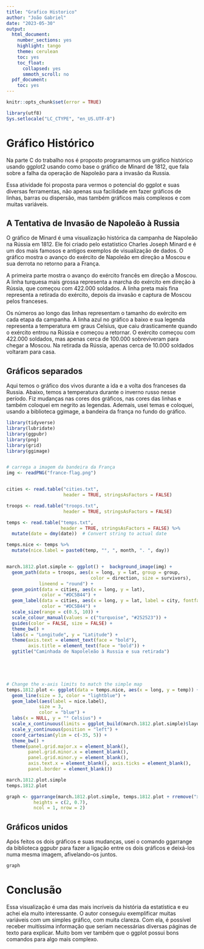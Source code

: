 ```yaml
---
title: "Grafico Historico"
author: "João Gabriel"
date: "2023-05-30"
output: 
  html_document:
    number_sections: yes
    highlight: tango
    theme: cerulean
    toc: yes
    toc_float:
      collapsed: yes
      smmoth_scroll: no
  pdf_document:
    toc: yes
---
```


```r
knitr::opts_chunk$set(error = TRUE)
```

```r
library(utf8)
Sys.setlocale("LC_CTYPE", "en_US.UTF-8")
```

# Gráfico Histórico

Na parte C do trabalho nos é proposto programarmos um gráfico histórico usando ggplot2 usando como base o gráfico de Minard de 1812, que fala sobre a falha da operação de Napoleão para a invasão da Russia.

Essa atividade foi proposta para vermos o potencial do ggplot e suas diversas ferramentas, não apenas sua facilidade em fazer gráficos de linhas, barras ou dispersão, mas também gráficos mais complexos e com muitas variáveis.

## A Tentativa de Invasão de Napoleão à Russia

O gráfico de Minard é uma visualização histórica da campanha de Napoleão na Rússia em 1812. Ele foi criado pelo estatístico Charles Joseph Minard e é um dos mais famosos e antigos exemplos de visualização de dados. O gráfico mostra o avanço do exército de Napoleão em direção a Moscou e sua derrota no retorno para a França.

A primeira parte mostra o avanço do exército francês em direção a Moscou. A linha turquesa mais grossa representa a marcha do exército em direção à Rússia, que começou com 422.000 soldados. A linha preta mais fina representa a retirada do exército, depois da invasão e captura de Moscou pelos franceses.

Os números ao longo das linhas representam o tamanho do exército em cada etapa da campanha. A linha azul no gráfico a baixo e sua legenda representa a temperatura em graus Celsius, que caiu drasticamente quando o exército entrou na Rússia e começou a retornar. O exército começou com 422.000 soldados, mas apenas cerca de 100.000 sobreviveram para chegar a Moscou. Na retirada da Rússia, apenas cerca de 10.000 soldados voltaram para casa.


## Gráficos separados

Aqui temos o gráfico dos vivos durante a ida e a volta dos franceses da Russia. Abaixo, temos a temperatura durante o inverno russo nesse período. Fiz mudanças nas cores dos gráficos, nas cores das linhas e também coloquei em negrito as legendas. Ademais, usei temas e coloquei, usando a biblioteca ggimage, a bandeira da frança no fundo do gráfico.

```r
library(tidyverse)
library(lubridate)
library(ggpubr)
library(png)
library(grid)
library(ggimage)


# carrega a imagem da bandeira da França
img <- readPNG("france-flag.png")


cities <- read.table("cities.txt",
                     header = TRUE, stringsAsFactors = FALSE)

troops <- read.table("troops.txt",
                     header = TRUE, stringsAsFactors = FALSE)

temps <- read.table("temps.txt",
                    header = TRUE, stringsAsFactors = FALSE) %>%
  mutate(date = dmy(date))  # Convert string to actual date

temps.nice <- temps %>%
  mutate(nice.label = paste0(temp, "°, ", month, ". ", day))


march.1812.plot.simple <- ggplot() +  background_image(img) +
  geom_path(data = troops, aes(x = long, y = lat, group = group, 
                               color = direction, size = survivors),
            lineend = "round") +
  geom_point(data = cities, aes(x = long, y = lat),
             color = "#DC5B44") +
  geom_label(data = cities, aes(x = long, y = lat, label = city, fontface = "bold"),
             color = "#DC5B44") +
  scale_size(range = c(0.5, 10)) + 
  scale_colour_manual(values = c("turquoise", "#252523")) +
  guides(color = FALSE, size = FALSE) +
  theme_bw() +
  labs(x = "Longitude", y = "Latitude") +
  theme(axis.text = element_text(face = "bold"),
        axis.title = element_text(face = "bold")) +
  ggtitle("Caminhada de Napoleleão à Russia e sua retirada")
  




# Change the x-axis limits to match the simple map
temps.1812.plot <- ggplot(data = temps.nice, aes(x = long, y = temp)) +
  geom_line(size = 3, color = "lightblue") +
  geom_label(aes(label = nice.label),
            size = 3,
            color = "blue") + 
  labs(x = NULL, y = "° Celsius") +
  scale_x_continuous(limits = ggplot_build(march.1812.plot.simple)$layout$panel_ranges[[1]]$x.range) +
  scale_y_continuous(position = "left") +
  coord_cartesian(ylim = c(-35, 5)) +  
  theme_bw() +
  theme(panel.grid.major.x = element_blank(),
        panel.grid.minor.x = element_blank(),
        panel.grid.minor.y = element_blank(),
        axis.text.x = element_blank(), axis.ticks = element_blank(),
        panel.border = element_blank())

march.1812.plot.simple
temps.1812.plot

graph <- ggarrange(march.1812.plot.simple, temps.1812.plot + rremove("x.text"),
          heights = c(2, 0.7),
          ncol = 1, nrow = 2)

```

## Gráficos unidos

Após feitos os dois gráficos e suas mudanças, usei o comando ggarrange da biblioteca ggpubr para fazer a ligação entre os dois gráficos e deixá-los numa mesma imagem, afivelando-os juntos. 


```r
graph
```

# Conclusão

Essa visualização é uma das mais incríveis da história da estatística e eu achei ela muito interessante. O autor conseguiu exemplificar muitas variáveis com um simples gráfico, com muita clareza. Com ela, é possível receber muitíssima informação que seriam necessárias diversas páginas de texto para explicar. Muito bom ver também que o ggplot possui bons comandos para algo mais complexo.

